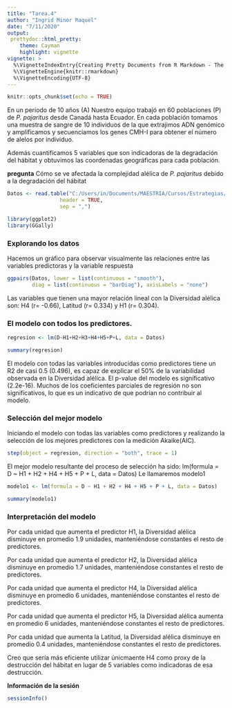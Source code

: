 ```yaml
---
title: "Tarea.4"
author: "Ingrid Minor Raquel"
date: "7/11/2020"
output: 
 prettydoc::html_pretty:
    theme: Cayman
    highlight: vignette
vignette: >
  %\VignetteIndexEntry{Creating Pretty Documents from R Markdown - The Cayman Theme}
  %\VignetteEngine{knitr::rmarkdown}
  %\VignetteEncoding{UTF-8}
---
```


```r
knitr::opts_chunk$set(echo = TRUE)
```

En un periodo de 10 años (A) Nuestro equipo trabajó en 60 poblaciones (P) de *P. pajaritus* desde Canadá hasta Ecuador. En cada población tomamos una muestra de sangre de 10 individuos de la que extrajimos ADN genómico y amplificamos y secuenciamos los genes CMH-I para obtener el número de alelos por individuo.

Además cuantificamos 5 variables que son indicadoras de la degradación del hábitat y obtuvimos las coordenadas geográficas para cada población.

**pregunta** Cómo se ve afectada la complejidad alélica de *P. pajaritus* debido a la degradación del hábitat

``` r
Datos <- read.table("C:/Users/in/Documents/MAESTRIA/Cursos/Estrategias/Tarea.4/Datos_tarea4.csv", 
                 header = TRUE,
                 sep = ",")

```

```r
library(ggplot2)
library(GGally)
```

### Explorando los datos 

Hacemos un gráfico para observar visualmente las relaciones entre las variables predictoras y la variable respuesta
``` r

ggpairs(Datos, lower = list(continuous = "smooth"),
        diag = list(continuous = "barDiag"), axisLabels = "none")

```

Las variables que tienen una mayor relación lineal con la Diversidad alélica son: H4 (r= -0.66), Latitud (r= 0.334) y H1 (r= 0.304).


### El modelo con todos los predictores.

``` r

regresion <- lm(D~H1+H2+H3+H4+H5+P+L, data = Datos)

summary(regresion)

```


El modelo con todas las variables introducidas como predictores tiene un R2 de casi 0.5 (0.496), es capaz de explicar el 50% de la variabilidad observada en la Diversidad alélica. El p-value del modelo es significativo (2.2e-16).  Muchos de los coeficientes parciales de regresión no son significativos, lo que es un indicativo de que podrían no contribuir al modelo.

### Selección del mejor modelo
Iniciando el modelo con todas las variables como predictores y realizando la selección de los mejores predictores con la medición Akaike(AIC).


```r
step(object = regresion, direction = "both", trace = 1)
```


El mejor modelo resultante del proceso de selección ha sido:
lm(formula = D ~ H1 + H2 + H4 + H5 + P + L, data = Datos)
Le llamaremos modelo1


```r

modelo1 <- lm(formula = D ~ H1 + H2 + H4 + H5 + P + L, data = Datos)

summary(modelo1)

```

### Interpretación del modelo

Por cada unidad que aumenta el predictor H1, la Diversidad alélica disminuye en promedio 1.9 unidades, manteniéndose constantes el resto de predictores.

Por cada unidad que aumenta el predictor H2, la Diversidad alélica disminuye en promedio 1.7 unidades, manteniéndose constantes el resto de predictores.

Por cada unidad que aumenta el predictor H4, la Diversidad alélica disminuye en promedio 6 unidades, manteniéndose constantes el resto de predictores.

Por cada unidad que aumenta el predictor H5, la Diversidad alélica aumenta en promedio 6 unidades, manteniéndose constantes el resto de predictores.

Por cada unidad que aumenta la Latitud, la Diversidad alélica disminuye en promedio 0.4 unidades, manteniéndose constantes el resto de predictores.

Creo que sería más eficiente utilizar únicmaente H4 como proxy de la destrucción del hábitat en lugar de 5 variables como indicadoras de esa destrucción.

**Información de la sesión**
```r
sessionInfo()
```